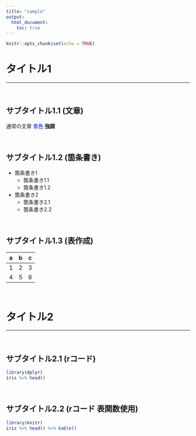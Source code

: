 ```yaml
---
title: "sample"
output: 
  html_document:
    toc: true
---
```


```r
knitr::opts_chunk$set(echo = TRUE)
```

<!--コメント-->

# タイトル1

<!--水平線-->

--- 

<br> <!--改行-->

## サブタイトル1.1 (文章)

通常の文章
<span style="color:blue"> 青色 </span> 
**強調**

<br> <!--改行-->

## サブタイトル1.2 (箇条書き)

- 箇条書き1
    - 箇条書き1.1
    - 箇条書き1.2
- 箇条書き2
    * 箇条書き2.1
    * 箇条書き2.2

<br> <!--改行-->

## サブタイトル1.3 (表作成)

|a|b|c|
|----|----|----|
|1|2|3|
|4|5|6|

<br> <!--改行-->





# タイトル2{.tabset}

<!--水平線-->

--- 

<br> <!--改行-->

## サブタイトル2.1 (rコード)

```r
library(dplyr)
iris %>% head()
```

<br> <!--改行-->

## サブタイトル2.2 (rコード 表関数使用)

```r
library(knitr)
iris %>% head() %>% kable()
```

<br> <!--改行-->